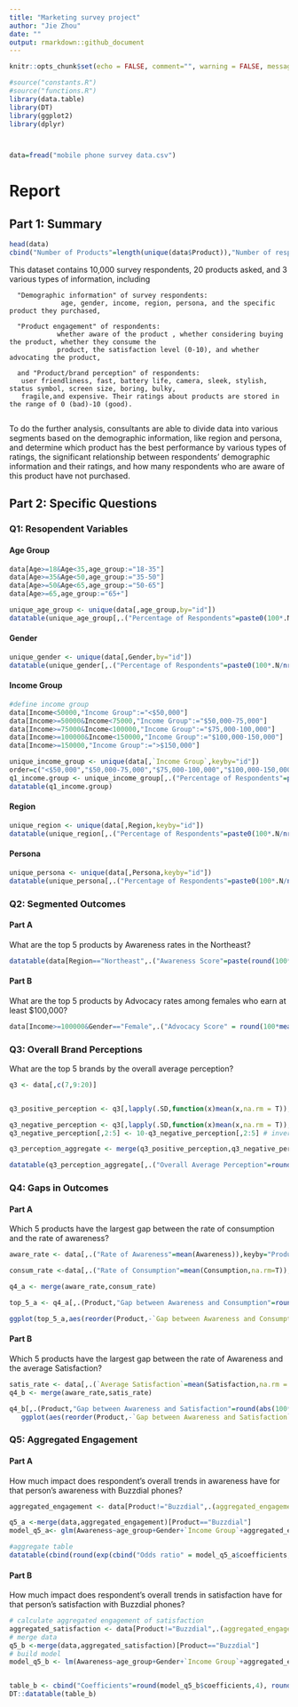```yaml
---
title: "Marketing survey project"
author: "Jie Zhou"
date: ""
output: rmarkdown::github_document
---
```



```r
knitr::opts_chunk$set(echo = FALSE, comment="", warning = FALSE, message = FALSE, tidy.opts=list(width.cutoff=55), tidy = TRUE)
```

```r
#source("constants.R")
#source("functions.R")
library(data.table)
library(DT)
library(ggplot2)
library(dplyr)
```

```r
```

```r

```

```r
data=fread("mobile phone survey data.csv")
```


# Report {.tabset}

## Part 1:  Summary


```r
head(data)
cbind("Number of Products"=length(unique(data$Product)),"Number of respondents"=length(unique(data$id)))
```

This dataset contains 10,000 survey respondents, 20 products asked, and 3 various types of information, including
      
      "Demographic information" of survey respondents:
                 age, gender, income, region, persona, and the specific product they purchased,
                 
      "Product engagement" of respondents:  
                whether aware of the product , whether considering buying the product, whether they consume the 
                product, the satisfaction level (0-10), and whether advocating the product, 
                
      and "Product/brand perception" of respondents:
       user friendliness, fast, battery life, camera, sleek, stylish, status symbol, screen size, boring, bulky, 
       fragile,and expensive. Their ratings about products are stored in the range of 0 (bad)-10 (good).
       
To do the further analysis, consultants are able to divide data into various segments based on the demographic information, like region and persona, and determine which product has the best performance by various types of ratings, the significant relationship between respondents' demographic information and their ratings, and how many respondents who are aware of this product have not purchased.


## Part 2:  Specific Questions {.tabset}


### Q1: Resopendent Variables {.tabset}

#### Age Group

```r
data[Age>=18&Age<35,age_group:="18-35"]
data[Age>=35&Age<50,age_group:="35-50"]
data[Age>=50&Age<65,age_group:="50-65"]
data[Age>=65,age_group:="65+"]

unique_age_group <- unique(data[,age_group,by="id"])
datatable(unique_age_group[,.("Percentage of Respondents"=paste0(100*.N/nrow(unique_age_group),"%")),keyby="age_group"])
```

#### Gender

```r
unique_gender <- unique(data[,Gender,by="id"])
datatable(unique_gender[,.("Percentage of Respondents"=paste0(100*.N/nrow(unique_gender),"%")),keyby="Gender"])
```

#### Income Group

```r
#define income group
data[Income<50000,"Income Group":="<$50,000"]
data[Income>=50000&Income<75000,"Income Group":="$50,000-75,000"]
data[Income>=75000&Income<100000,"Income Group":="$75,000-100,000"]
data[Income>=100000&Income<150000,"Income Group":="$100,000-150,000"]
data[Income>=150000,"Income Group":=">$150,000"]

unique_income_group <- unique(data[,`Income Group`,keyby="id"])
order=c("<$50,000","$50,000-75,000","$75,000-100,000","$100,000-150,000",">$150,000")
q1_income.group <- unique_income_group[,.("Percentage of Respondents"=paste0(100*.N/nrow(unique_income_group),"%")),keyby=`Income Group`]
datatable(q1_income.group)
```

#### Region
 
```r
unique_region <- unique(data[,Region,keyby="id"])
datatable(unique_region[,.("Percentage of Respondents"=paste0(100*.N/nrow(unique_region),"%")),keyby="Region"])
```

#### Persona

```r
unique_persona <- unique(data[,Persona,keyby="id"])
datatable(unique_persona[,.("Percentage of Respondents"=paste0(100*.N/nrow(unique_persona),"%")),keyby="Persona"])
```


### Q2:  Segmented Outcomes {.tabset}

#### Part A

What are the top 5 products by Awareness rates in the Northeast?

```r
datatable(data[Region=="Northeast",.("Awareness Score"=paste(round(100*sum(Awareness)/.N,2),"%")),keyby="Product"][order(-`Awareness Score`),.SD[1:5]])

```

#### Part B

What are the top 5 products by Advocacy rates among females who earn at least $100,000?

```r

data[Income>=100000&Gender=="Female",.("Advocacy Score" = round(100*mean(Advocacy, na.rm=T)/max(Advocacy, na.rm = T),2)), by = "Product"][order(-`Advocacy Score`),.SD[1:5]]

```





### Q3:  Overall Brand Perceptions {.tabset}

What are the top 5 brands by the overall average perception?


```r
q3 <- data[,c(7,9:20)]


q3_positive_perception <- q3[,lapply(.SD,function(x)mean(x,na.rm = T)),keyby="Product",.SDcols=names(q3[,2:9])]# scores for postive perceptions

q3_negative_perception <- q3[,lapply(.SD,function(x)mean(x,na.rm = T)),keyby="Product",.SDcols=names(q3[,10:13])]# scores for negative perceptions
q3_negative_perception[,2:5] <- 10-q3_negative_perception[,2:5] # invert negative perception

q3_perception_aggregate <- merge(q3_positive_perception,q3_negative_perception)

datatable(q3_perception_aggregate[,.("Overall Average Perception"=round(rowMeans(.SD),4)),keyby="Product"][order(-`Overall Average Perception`),.SD[1:5]])
```


### Q4: Gaps in Outcomes {.tabset}


#### Part A

Which 5 products have the largest gap between the rate of consumption and the rate of awareness?

```r

aware_rate <- data[,.("Rate of Awareness"=mean(Awareness)),keyby="Product"]

consum_rate <-data[,.("Rate of Consumption"=mean(Consumption,na.rm=T)),keyby="Product"]

q4_a <- merge(aware_rate,consum_rate)

top_5_a <- q4_a[,.(Product,"Gap between Awareness and Consumption"=round(100*abs(`Rate of Consumption`-`Rate of Awareness`),2))][order(-`Gap between Awareness and Consumption`),.SD[1:5]]

ggplot(top_5_a,aes(reorder(Product,-`Gap between Awareness and Consumption`),`Gap between Awareness and Consumption`,label =`Gap between Awareness and Consumption`))+geom_bar(stat="identity",fill="#f68060")+xlab("Product")+ylab("Difference between Awareness and Consumption (%)")+geom_text(aes(label =paste0(`Gap between Awareness and Consumption`,"%")),vjust=-0.5)

```

#### Part B

Which 5 products have the largest gap between the rate of Awareness and the average Satisfaction?

```r
satis_rate <- data[,.(`Average Satisfaction`=mean(Satisfaction,na.rm = T)),keyby="Product"]
q4_b <- merge(aware_rate,satis_rate)

q4_b[,.(Product,"Gap between Awareness and Satisfaction"=round(abs(100*`Rate of Awareness`-10*`Average Satisfaction`),2))][order(-`Gap between Awareness and Satisfaction`),.SD[1:5]]%>%
   ggplot(aes(reorder(Product,-`Gap between Awareness and Satisfaction`),`Gap between Awareness and Satisfaction`,label =`Gap between Awareness and Satisfaction`))+geom_bar(stat="identity",fill="blue")+xlab("Product")+ylab("Difference between Awareness and Satisfaction (%)")+geom_text(aes(label =`Gap between Awareness and Satisfaction`),vjust=-0.5)
```


### Q5: Aggregated Engagement {.tabset}

#### Part A

How much impact does respondent's overall trends in awareness have for that person's awareness with Buzzdial phones?

```r
aggregated_engagement <- data[Product!="Buzzdial",.(aggregated_engagement=ifelse(sum(Awareness,na.rm = T)==0, 0, mean(Awareness,na.rm = T))),by="id"]

q5_a <-merge(data,aggregated_engagement)[Product=="Buzzdial"]
model_q5_a<- glm(Awareness~age_group+Gender+`Income Group`+aggregated_engagement+Region+Persona,q5_a,family=binomial)

#aggregate table 
datatable(cbind(round(exp(cbind("Odds ratio" = model_q5_a$coefficients, confint(model_q5_a, level = 0.95))),4),"P values"=round(coef(summary(model_q5_a))[,'Pr(>|z|)'],4)))

```

#### Part B

How much impact does respondent's overall trends in satisfaction have for that person's satisfaction with Buzzdial phones?

```r
# calculate aggregated engagement of satisfaction
aggregated_satisfaction <- data[Product!="Buzzdial",.(aggregated_engagement=ifelse(sum(Satisfaction,na.rm = T)==0, 0, mean(Satisfaction,na.rm = T)/10)),by="id"]
# merge data
q5_b <-merge(data,aggregated_satisfaction)[Product=="Buzzdial"]
# build model
model_q5_b <- lm(Awareness~age_group+Gender+`Income Group`+aggregated_engagement+Region+Persona,q5_b)


table_b <- cbind("Coefficients"=round(model_q5_b$coefficients,4), round(confint(model_q5_b,level = 0.95),4),"P values"=round(coef(summary(model_q5_b))[,4],4))
DT::datatable(table_b)

```

